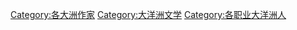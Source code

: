 [[Category:各大洲作家|Category:各大洲作家]]
[[Category:大洋洲文学|Category:大洋洲文学]]
[[Category:各职业大洋洲人|Category:各职业大洋洲人]]